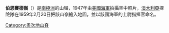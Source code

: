 {{unreferenced|time=2013-10-27T08:37:20+00:00}}
{{Coord|69|12|S|157|10|E|source:GNIS|display=title}}

'''伯恩賽德嶺'''（{{lang-en|Burnside Ridges}}）是[[南極洲|南極洲]]的山嶺，1947年由[[美國海軍|美國海軍]]拍攝空中照片，[[澳大利亞|澳大利亞]]探險隊在1959年2月20日把該山嶺繪入地圖，並以該國海軍的上尉指揮官命名。

{{DEFAULTSORT:Burnside Ridges}}
[[Category:奧次地山脊|Category:奧次地山脊]]


{{OatesLand-geo-stub}}